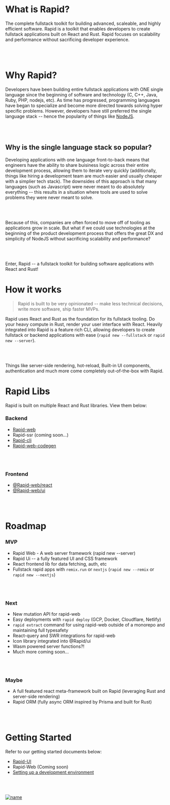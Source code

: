 # What is Rapid?

The complete fullstack toolkit for building advanced, scaleable, and highly efficient software.
Rapid is a toolkit that enables developers to create fullstack applications built on React and
Rust. Rapid focuses on scalability and performance without sacrificing developer experience.

<br/><br/>

# Why Rapid?

Developers have been building entire fullstack applications with ONE single language since the
beginning of software and technology (C, C++, Java, Ruby, PHP, nodejs, etc). As time has
progressed, programming languages have began to specialize and become more directed towards
solving hyper specific problems. However, developers have still preferred the single language
stack -- hence the popularity of things like [NodeJS](https://nodejs.org).

<br/><br/>

## Why is the single language stack so popular?

Developing applications with one language front-to-back means that engineers have the ability to
share buisiness logic across their entire development process, allowing them to iterate very
quickly (additionally, things like hiring a development team are much easier and usually
cheaper with a simplier tech stack). The downsides of this approach is that many languages
(such as Javascript) were never meant to do absolutely everything -- this results in a situation
where tools are used to solve problems they were never meant to solve.

<br/><br/>

Because of this, companies are often forced to move off of tooling as applications grow in
scale. But what if we could use technologies at the beginning of the product development process
that offers the great DX and simplicity of NodeJS without sacrificing scalability and
performance?

<br/><br/>

Enter, Rapid -- a fullstack toolkit for building software applications with React and Rust!

# How it works

> Rapid is built to be very opinionated -- make less technical decisions, write more software, ship faster MVPs.

Rapid uses React and Rust as the foundation for its fullstack tooling. Do your heavy compute in Rust,
render your user interface with React. Heavily integrated into Rapid is a feature rich CLI, allowing
developers to create fullstack or backend applications with ease (`rapid new --fullstack` or
`rapid new --server`).

<br/><br/>

Things like server-side rendering, hot-reload, Built-in UI components, authentication and much
more come completely out-of-the-box with Rapid.

# Rapid Libs

Rapid is built on multiple React and Rust libraries. View them below:

### Backend

-   [Rapid-web](https://crates.io/crates/rapid-web)
-   Rapid-ssr (coming soon...)
-   [Rapid-cli](https://crates.io/crates/rapid-cli)
-   [Rapid-web-codegen](https://crates.io/crates/rapid-web-codegen)

<br/><br/>

### Frontend

-   [@Rapid-web/react](https://www.npmjs.com/package/@rapid-web/react)
-   [@Rapid-web/ui](https://www.npmjs.com/package/@rapid-web/ui)

<br/><br/>

# Roadmap

### MVP

-   Rapid Web - A web server framework (rapid new --server)
-   Rapid Ui -- a fully featured UI and CSS framework
-   React frontend lib for data fetching, auth, etc
-   Fullstack rapid apps with `remix.run` or `nextjs` (`rapid new --remix` or `rapid new --nextjs`)

<br/><br/>

### Next

-   New mutation API for rapid-web
-   Easy deployments with `rapid deploy` (GCP, Docker, Cloudflare, Netlify)
-   `rapid extract` command for using rapid-web outside of a monorepo and maintaining full typesafety
-   React-query and SWR integrations for rapid-web
-   Icon library integrated into @Rapid/ui
-   Wasm powered server functions?!
-   Much more coming soon...

<br/><br/>

### Maybe

- A full featured react meta-framework built on Rapid (leveraging Rust and server-side rendering)
- Rapid ORM (fully async ORM inspired by Prisma and built for Rust)

<br/><br/>

# Getting Started

Refer to our getting started documents below:
- [Rapid-UI](https://github.com/Cincinnati-Ventures/rapid/blob/main/docs/rapid-ui/gettingStarted.md)
- Rapid-Web (Coming soon)
- [Setting up a development environment](https://github.com/Cincinnati-Ventures/rapid/blob/main/docs/dev.md)

<br/><br/>

[![name](https://user-images.githubusercontent.com/68653294/232151991-265606f7-e31c-4c0e-8659-4e339a0b99a0.svg)](https://cincinnati.ventures)
